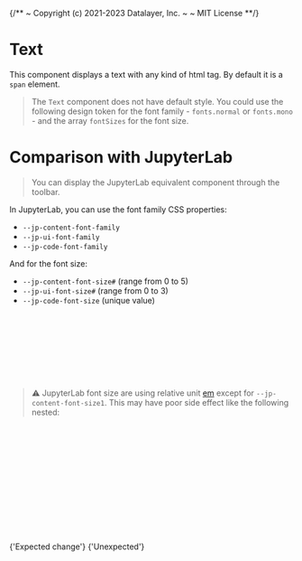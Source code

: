 {/**
~ Copyright (c) 2021-2023 Datalayer, Inc.
~
~ MIT License
**/}


<Meta of={TextStories} />

# Text

This component displays a text with any kind of html tag. By default it is a `span` element.

<Canvas of={TextStories.Default} />

> The `Text` component does not have default style. You could use the following
> design token for the font family - `fonts.normal` or `fonts.mono` - and the
> array `fontSizes` for the font size.

# Comparison with JupyterLab

> You can display the JupyterLab equivalent component through the toolbar.

In JupyterLab, you can use the font family CSS properties:

- `--jp-content-font-family`
- `--jp-ui-font-family`
- `--jp-code-font-family`

And for the font size:

- `--jp-content-font-size#` (range from 0 to 5)
- `--jp-ui-font-size#` (range from 0 to 3)
- `--jp-code-font-size` (unique value)

```jsx
<span
  style={{
    fontFamily: 'var(--jp-content-font-family)',
    fontSize: 'var(--jp-content-font-size1)',
  }}
>
  {'Text'}
</span>
```

> ⚠️ JupyterLab font size are using relative unit [em](https://developer.mozilla.org/en-US/docs/Web/CSS/length#relative_length_units_based_on_font)
> except for `--jp-content-font-size1`. This may have poor side effect like the following nested:

```jsx
<p
  style={{
    fontFamily: 'var(--jp-content-font-family)',
    fontSize: 'var(--jp-content-font-size1)',
  }}
>
  <span style={{ fontSize: 'var(--jp-content-font-size3)' }}>
    {'Expected change'}
    <span style={{ fontSize: 'var(--jp-content-font-size3)' }}>
      {'Unexpected'}
    </span>
  </span>
</p>
```

<p
  style={{
    fontFamily: 'var(--jp-content-font-family)',
    fontSize: 'var(--jp-content-font-size1)',
  }}
>
  <span style={{ fontSize: 'var(--jp-content-font-size3)' }}>
    {'Expected change'}
    <span style={{ fontSize: 'var(--jp-content-font-size3)' }}>
      {'Unexpected'}
    </span>
  </span>
</p>
